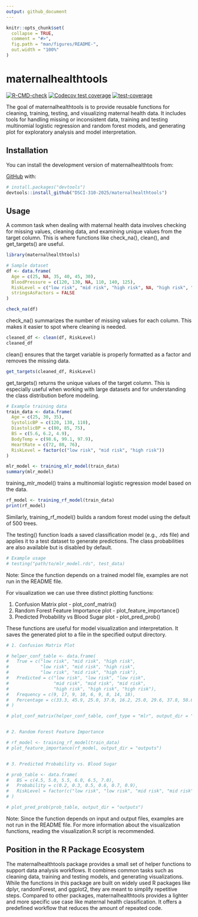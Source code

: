 ```yaml
---
output: github_document
---
```


<!-- README.md is generated from README.Rmd. Please edit that file -->

```r
knitr::opts_chunk$set(
  collapse = TRUE,
  comment = "#>",
  fig.path = "man/figures/README-",
  out.width = "100%"
)
```

# maternalhealthtools

<!-- badges: start -->
[![R-CMD-check](https://github.com/DSCI-310-2025/maternalhealthtools/actions/workflows/R-CMD-check.yaml/badge.svg)](https://github.com/DSCI-310-2025/maternalhealthtools/actions/workflows/R-CMD-check.yaml)
[![Codecov test coverage](https://codecov.io/gh/DSCI-310-2025/maternalhealthtools/graph/badge.svg)](https://app.codecov.io/gh/DSCI-310-2025/maternalhealthtools)
[![test-coverage](https://github.com/DSCI-310-2025/maternalhealthtools/actions/workflows/test-coverage.yaml/badge.svg)](https://github.com/DSCI-310-2025/maternalhealthtools/actions/workflows/test-coverage.yaml)
<!-- badges: end -->

The goal of maternalhealthtools is to provide reusable functions for cleaning, training, testing, and visualizing maternal health data. It includes tools for handling missing or inconsistent data, training and testing multinomial logistic regression and random forest models, and generating plot for exploratory analysis and model interpretation.


## Installation

You can install the development version of maternalhealthtools from:

[GitHub](https://github.com/DSCI-310-2025/maternalhealthtools.git) with:

``` r
# install.packages("devtools")
devtools::install_github("DSCI-310-2025/maternalhealthtools")
```

## Usage

A common task when dealing with maternal health data involves checking for missing values, cleaning data, and examining unique values from the target column.
This is where functions like check_na(), clean(), and get_targets() are useful. 

```r
library(maternalhealthtools)

# Sample dataset
df <- data.frame(
  Age = c(25, NA, 35, 40, 45, 30),
  BloodPressure = c(120, 130, NA, 110, 140, 125),
  RiskLevel = c("low risk", "mid risk", "high risk", NA, "high risk", "mid risk"),
  stringsAsFactors = FALSE
)

check_na(df)
```

check_na() summarizes the number of missing values for each column. This makes it easier to spot where cleaning is needed.

```r
cleaned_df <- clean(df, RiskLevel)
cleaned_df
```
clean() ensures that the target variable is properly formatted as a factor and removes the missing data.

```r
get_targets(cleaned_df, RiskLevel)
```
get_targets() returns the unique values of the target column. This is especially useful when working with large datasets and for understanding the class distribution before modeling.

```r
# Example training data
train_data <- data.frame(
  Age = c(25, 30, 35),
  SystolicBP = c(120, 130, 110),
  DiastolicBP = c(80, 85, 75),
  BS = c(5.6, 6.2, 4.9),
  BodyTemp = c(98.6, 99.1, 97.9),
  HeartRate = c(72, 80, 76),
  RiskLevel = factor(c("low risk", "mid risk", "high risk"))
)

mlr_model <- training_mlr_model(train_data)
summary(mlr_model)
```
training_mlr_model() trains a multinomial logistic regression model based on the data. 

```r
rf_model <- training_rf_model(train_data)
print(rf_model)
```
Similarly, training_rf_model() builds a random forest model using the default of 500 trees.

The testing() function loads a saved classification model (e.g., .rds file) and applies it to a test dataset to generate predictions. The class probabilities are also available but is disabled by default.

```r
# Example usage
# testing("path/to/mlr_model.rds", test_data)
```

Note: Since the function depends on a trained model file, examples are not run in the README file.

For visualization we can use three distinct plotting functions: 

1. Confusion Matrix plot - plot_conf_matrix()
2. Random Forest Feature Importance plot - plot_feature_importance()
3. Predicted Probability vs Blood Sugar plot - plot_pred_prob()

These functions are useful for model visualization and interpretation. It saves the generated plot to a file in the specified output directory. 

```r
# 1. Confusion Matrix Plot

# helper_conf_table <- data.frame(
#   True = c("low risk", "mid risk", "high risk",
#            "low risk", "mid risk", "high risk",
#            "low risk", "mid risk", "high risk"),
#   Predicted = c("low risk", "low risk", "low risk",
#                 "mid risk", "mid risk", "mid risk",
#                 "high risk", "high risk", "high risk"),
#   Frequency = c(9, 17, 9, 10, 6, 9, 8, 14, 18),
#   Percentage = c(33.3, 45.9, 25.0, 37.0, 16.2, 25.0, 29.6, 37.8, 50.0)
# )

# plot_conf_matrix(helper_conf_table, conf_type = "mlr", output_dir = "outputs")


# 2. Random Forest Feature Importance

# rf_model <- training_rf_model(train_data)
# plot_feature_importance(rf_model, output_dir = "outputs")


# 3. Predicted Probability vs. Blood Sugar

# prob_table <- data.frame(
#   BS = c(4.5, 5.0, 5.5, 6.0, 6.5, 7.0),
#   Probability = c(0.2, 0.3, 0.5, 0.6, 0.7, 0.9),
#   RiskLevel = factor(c("low risk", "low risk", "mid risk", "mid risk", "high risk", "high risk"))
# )

# plot_pred_prob(prob_table, output_dir = "outputs")
```

Note: Since the function depends on input and output files, examples are not run in the README file. For more information about the visualization functions, reading the visualization.R script is recommended.


## Position in the R Package Ecosystem

The maternalhealthtools package provides a small set of helper functions to support data analysis workflows. It combines common tasks such as cleaning data, training and testing models, and generating visualizations. While the functions in this package are built on widely used R packages like dplyr, randomForest, and ggplot2, they are meant to simplify repetitive steps. Compared to other packages, maternalhealthtools provides a lighter and more specific use case like maternal health classification. It offers a predefined workflow that reduces the amount of repeated code. 



